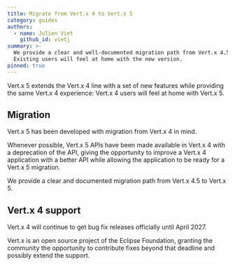 ```yaml
---
title: Migrate from Vert.x 4 to Vert.x 5
category: guides
authors:
  - name: Julien Viet
    github_id: vietj
summary: >-
  We provide a clear and well-documented migration path from Vert.x 4.5 to Vert.x 5.
  Existing users will feel at home with the new version.
pinned: true
---
```



Vert.x 5 extends the Vert.x 4 line with a set of new features while providing the same Vert.x 4 experience: Vert.x 4
users will feel at home with Vert.x 5.

## Migration

Vert.x 5 has been developed with migration from Vert.x 4 in mind.

Whenever possible, Vert.x 5 APIs have been made available in Vert.x 4 with a deprecation of the API, giving
the opportunity to improve a Vert.x 4 application with a better API while allowing the application to be ready for a Vert.x 5
migration.

<div className="grid grid-cols-1 gap-2 md:grid-cols-2">
  <Card href="/docs/guides/vertx-5-migration-guide/" title="Read migration guide">
    We provide a clear and documented migration path from Vert.x 4.5 to Vert.x 5.
  </Card>
</div>

## Vert.x 4 support

Vert.x 4 will continue to get bug fix releases officially until April 2027.

Vert.x is an open source project of the Eclipse Foundation, granting the community the opportunity to contribute
fixes beyond that deadline and possibly extend the support.
